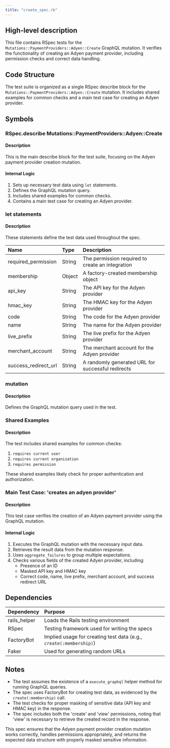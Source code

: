 ```yaml
---
title: "create_spec.rb"
---
```


## High-level description
This file contains RSpec tests for the `Mutations::PaymentProviders::Adyen::Create` GraphQL mutation. It verifies the functionality of creating an Adyen payment provider, including permission checks and correct data handling.

## Code Structure
The test suite is organized as a single RSpec describe block for the `Mutations::PaymentProviders::Adyen::Create` mutation. It includes shared examples for common checks and a main test case for creating an Adyen provider.

## Symbols

### RSpec.describe Mutations::PaymentProviders::Adyen::Create
#### Description
This is the main describe block for the test suite, focusing on the Adyen payment provider creation mutation.

#### Internal Logic
1. Sets up necessary test data using `let` statements.
2. Defines the GraphQL mutation query.
3. Includes shared examples for common checks.
4. Contains a main test case for creating an Adyen provider.

### let statements
#### Description
These statements define the test data used throughout the spec.

| Name | Type | Description |
|:-----|:-----|:------------|
| required_permission | String | The permission required to create an integration |
| membership | Object | A factory-created membership object |
| api_key | String | The API key for the Adyen provider |
| hmac_key | String | The HMAC key for the Adyen provider |
| code | String | The code for the Adyen provider |
| name | String | The name for the Adyen provider |
| live_prefix | String | The live prefix for the Adyen provider |
| merchant_account | String | The merchant account for the Adyen provider |
| success_redirect_url | String | A randomly generated URL for successful redirects |

### mutation
#### Description
Defines the GraphQL mutation query used in the test.

### Shared Examples
#### Description
The test includes shared examples for common checks:

1. `requires current user`
2. `requires current organization`
3. `requires permission`

These shared examples likely check for proper authentication and authorization.

### Main Test Case: 'creates an adyen provider'
#### Description
This test case verifies the creation of an Adyen payment provider using the GraphQL mutation.

#### Internal Logic
1. Executes the GraphQL mutation with the necessary input data.
2. Retrieves the result data from the mutation response.
3. Uses `aggregate_failures` to group multiple expectations.
4. Checks various fields of the created Adyen provider, including:
   - Presence of an ID
   - Masked API key and HMAC key
   - Correct code, name, live prefix, merchant account, and success redirect URL

## Dependencies
| Dependency | Purpose |
|:-----------|:--------|
| rails_helper | Loads the Rails testing environment |
| RSpec | Testing framework used for writing the specs |
| FactoryBot | Implied usage for creating test data (e.g., `create(:membership)`) |
| Faker | Used for generating random URLs |

## Notes
- The test assumes the existence of a `execute_graphql` helper method for running GraphQL queries.
- The spec uses FactoryBot for creating test data, as evidenced by the `create(:membership)` call.
- The test checks for proper masking of sensitive data (API key and HMAC key) in the response.
- The spec includes both the 'create' and 'view' permissions, noting that 'view' is necessary to retrieve the created record in the response.

This spec ensures that the Adyen payment provider creation mutation works correctly, handles permissions appropriately, and returns the expected data structure with properly masked sensitive information.